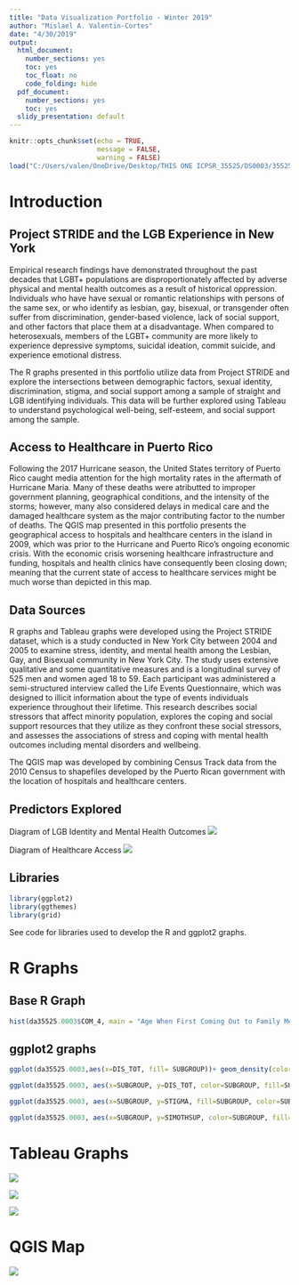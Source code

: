 ```yaml
---
title: "Data Visualization Portfolio - Winter 2019"
author: "Mislael A. Valentin-Cortes"
date: "4/30/2019"
output:
  html_document: 
    number_sections: yes
    toc: yes
    toc_float: no
    code_folding: hide
  pdf_document: 
    number_sections: yes
    toc: yes
  slidy_presentation: default
---
```


```r

knitr::opts_chunk$set(echo = TRUE, 
                      message = FALSE,
                      warning = FALSE)
load("C:/Users/valen/OneDrive/Desktop/THIS ONE ICPSR_35525/DS0003/35525-0003-Data.rda")
```

# Introduction

##  Project STRIDE and the LGB Experience in New York

Empirical research findings have demonstrated throughout the past decades that LGBT+ populations are disproportionately affected by adverse physical and mental health outcomes as a result of historical oppression. Individuals who have have sexual or romantic relationships with persons of the same sex, or who identify as lesbian, gay, bisexual, or transgender often suffer from discrimination, gender-based violence, lack of social support, and other factors that place them at a disadvantage. When compared to heterosexuals, members of the LGBT+ community are more likely to experience depressive symptoms, suicidal ideation, commit suicide, and experience emotional distress. 

The R graphs presented in this portfolio utilize data from Project STRIDE and explore the intersections between demographic factors, sexual identity, discrimination, stigma, and social support among a sample of straight and LGB identifying individuals. This data will be further explored using Tableau to understand psychological well-being, self-esteem, and social support among the sample.

## Access to Healthcare in Puerto Rico

Following the 2017 Hurricane season, the United States territory of Puerto Rico caught media attention for the high mortality rates in the aftermath of Hurricane Maria. Many of these deaths were atributted to improper government planning, geographical conditions, and the intensity of the storms; however, many also considered delays in medical care and the damaged healthcare system as the major contributing factor to the number of deaths. The QGIS map presented in this portfolio presents the geographical access to hospitals and healthcare centers in the island in 2009, which was prior to the Hurricane and Puerto Rico's ongoing economic crisis. With the economic crisis worsening healthcare infrastructure and funding, hospitals and health clinics have consequently been closing down; meaning that the current state of access to healthcare services might be much worse than depicted in this map.

## Data Sources

R graphs and Tableau graphs were developed using the Project STRIDE dataset, which is a study conducted in New York City between 2004 and 2005 to examine stress, identity, and mental health among the Lesbian, Gay, and Bisexual community in New York City. The study uses extensive qualitative and some quantitative measures and is a longitudinal survey of 525 men and women aged 18 to 59. Each participant was administered a semi-structured interview called the Life Events Questionnaire, which was designed to illicit information about the type of events individuals experience throughout their lifetime. This research describes social stressors that affect minority population, explores the coping and social support resources that they utilize as they confront these social stressors, and assesses the associations of stress and coping with mental health outcomes including mental disorders and wellbeing. 

The QGIS map was developed by combining Census Track data from the 2010 Census to shapefiles developed by the Puerto Rican government with the location of hospitals and healthcare centers. 

## Predictors Explored

Diagram of LGB Identity and Mental Health Outcomes
![](C:\Users\valen\OneDrive\Desktop\SW 670\NYDiagram.JPG)

Diagram of Healthcare Access 
![](C:\Users\valen\OneDrive\Desktop\SW 670\PRDiagram.JPG)


## Libraries

```r

library(ggplot2)
library(ggthemes)
library(grid)

```

See code for libraries used to develop the R and ggplot2 graphs.

# R Graphs

## Base R Graph
```r

hist(da35525.0003$COM_4, main = "Age When First Coming Out to Family Member",xlab = "Age at the time", breaks = 20, ylab = "Number of Individuals", col = "yellow")

```

## ggplot2 graphs

```r
ggplot(da35525.0003,aes(x=DIS_TOT, fill= SUBGROUP))+ geom_density(color="black")+facet_wrap(~SUBGROUP)+theme_minimal()+labs(title="Average Perceived Discrimination by Subgroup", x="Perceived Discrimination Score")+scale_color_viridis_d()+scale_fill_viridis_d()
```

```r
ggplot(da35525.0003, aes(x=SUBGROUP, y=DIS_TOT, color=SUBGROUP, fill=SUBGROUP))+coord_flip()+stat_summary(fun.y = "mean", geom = "bar")+scale_color_viridis_d()+scale_fill_viridis_d()+labs(title = "Perceived Discrimination Faced by Subgroup", x="Individual Subgroups of Race and Sexual Orientation", y="Every Day Discrimination Score")+theme(axis.text.y = element_blank())+theme_minimal()
```

```r
ggplot(da35525.0003, aes(x=SUBGROUP, y=STIGMA, fill=SUBGROUP, color=SUBGROUP))+geom_boxplot()+theme_minimal()+labs(title = "Stigma Associated with Intersectionality of Identities", x="Individual Subgroups of Race and Sexual Orientation", y="Encountered Stigma Score")+theme(axis.text.x = element_blank())+scale_fill_viridis_d()
```


```r
ggplot(da35525.0003, aes(x=SUBGROUP, y=SIMOTHSUP, color=SUBGROUP, fill=SUBGROUP))+coord_flip()+stat_summary(fun.y = "median", geom = "point", size=5)+scale_color_viridis_d()+scale_fill_viridis_d()+labs(title = "Support from Similar Others Based on Identities", x="Individual Subgroups of Race and Sexual Orientation", y="Average Similar Other Support Score")+theme_minimal()
```

# Tableau Graphs

![](C:\Users\valen\OneDrive\Desktop\SW 670\Tableau\Psychological.jpg)

![](C:\Users\valen\OneDrive\Desktop\SW 670\Tableau\Self-esteem.jpg)


![](C:\Users\valen\OneDrive\Desktop\SW 670\Tableau\Similar Other Support.jpg)

# QGIS Map


![](C:\Users\valen\OneDrive\Desktop\SW 670\PR Health.png)









